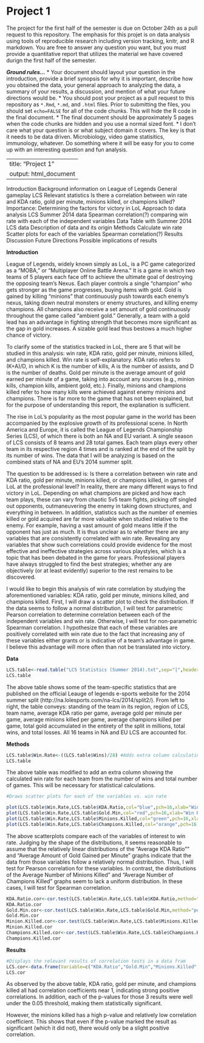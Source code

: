 Project 1
========

The project for the first half of the semester is due on October 24th as a pull
request to this repository. The emphasis for this projet is on data analysis
using tools of reproducible research including version tracking, knitr, and R
markdown. You are free to answer any question you want, but you must provide a
quantitative report that utilizes the material we have covered durign the first
half of the semester.

***Ground rules...***
* Your document should layout your question in the introduction, provide a brief
synopsis for why it is important, describe how you obtained the data, your general
approach to analyzing the data, a summary of your results, a discussion, and
mention of what your future directions would be.
* You should post your project as a pull request to this repository as `*.Rmd`,
`*.md`, and `.html` files. Prior to submitting the files, you should set
`echo=FALSE` for all of the code chunks. This will hide the R code in the final
document.
* The final document should be approximately 5 pages when the code chunks are
hidden and  you use a normal sized font.
* I don't care what your question is or what subject domain it covers. The key is
that it needs to be data driven. Microbiology, video game statisitics, immunology,
whatever. Do something where it will be easy for you to come up with an interesting
question and fun analysis.

---
title: "Project 1"
output: html_document
---

Introduction
  Background information on League of Legends
    General gameplay
    LCS
    Relevant statistics
  Is there a correlation between win rate and KDA ratio, gold per minute, minions killed, or champions killed?
  Importance: Determining the factors for victory in LoL
  Approach to data analysis
    LCS Summer 2014 data
    Spearman correlation(?) comparing win rate with each of the independent variables
Data
  Table with Summer 2014 LCS data
  Description of data and its origin
Methods
  Calculate win rate
  Scatter plots for each of the variables
  Spearman correlation(?) 
Results
Discussion
Future Directions
  Possible implications of results
  
**Introduction**
  
League of Legends, widely known simply as LoL, is a PC game categorized as a "MOBA," or "Multiplayer Online Battle Arena."  It is a game in which two teams of 5 players each face off to achieve the ultimate goal of destroying the opposing team's Nexus.  Each player controls a single "champion" who gets stronger as the game progresses, buying items with gold.  Gold is gained by killing "minions" that continuously push towards each enemy's nexus, taking down neutral monsters or enemy structures, and killing enemy champions.  All champions also receive a set amount of gold continuously throughout the game called "ambient gold."  Generally, a team with a gold lead has an advantage in fighting strength that becomes more significant as the gap in gold increases.  A sizable gold lead thus bestows a much higher chance of victory.  

To clarify some of the statistics tracked in LoL, there are 5 that will be studied in this analysis: win rate, KDA ratio, gold per minute, minions killed, and champions killed.  Win rate is self-explanatory.  KDA ratio refers to (K+A)/D, in which K is the number of kills, A is the number of assists, and D is the number of deaths.  Gold per minute is the average amount of gold earned per minute of a game, taking into account any sources (e.g., minion kills, champion kills, ambient gold, etc.).  Finally, minions and champions killed refer to how many kills were achieved against enemy minions and champions.  There is far more to the game that has not been explained, but for the purpose of understanding this report, the explanation is sufficient.

The rise in LoL's popularity as the most popular game in the world has been accompanied by the explosive growth of its professional scene.  In North America and Europe, it is called the League of Legends Championship Series (LCS), of which there is both an NA and EU variant.  A single season of LCS consists of 8 teams and 28 total games.  Each team plays every other team in its respective region 4 times and is ranked at the end of the split by its number of wins.  The data that I will be analyzing is based on the combined stats of NA and EU's 2014 summer split.

The question to be addressed is: Is there a correlation between win rate and KDA ratio, gold per minute, minions killed, or champions killed, in games of LoL at the professional level?  In reality, there are many different ways to find victory in LoL.  Depending on what champions are picked and how each team plays, these can vary from chaotic 5v5 team fights, picking off singled out opponents, outmaneuvering the enemy in taking down structures, and everything in between.  In addition, statistics such as the number of enemies killed or gold acquired are far more valuable when studied relative to the enemy.  For example, having a vast amount of gold means little if the opponent has just as much.  It is thus unclear as to whether there are any variables that are consistently correlated with win rate.  Revealing any variables that show such correlations could provide evidence for the most effective and ineffective strategies across various playstyles, which is a topic that has been debated in the game for years.  Professional players have always struggled to find the best strategies; whether any are objectively (or at least evidently) superior to the rest remains to be discovered.

I would like to begin this analysis of win rate correlation by studying the aforementioned variables: KDA ratio, gold per minute, minions killed, and champions killed.  First, I will draw a scatter plot to check the distribution.  If the data seems to follow a normal distribution, I will test for parametric Pearson correlation to determine correlation between each of the independent variables and win rate.  Otherwise, I will test for non-parametric Spearman correlation.  I hypothesize that each of these variables are positively correlated with win rate due to the fact that increasing any of these variables either grants or is indicative of a team's advantage in game.  I believe this advantage will more often than not be translated into victory.

**Data**

```r
LCS.table<-read.table("LCS Statistics (Summer 2014).txt",sep="|",header=TRUE,stringsAsFactor=FALSE)
LCS.table
```

The above table shows some of the team-specific statistics that are published on the official Leauge of legends e-sports website for the 2014 summer split (http://na.lolesports.com/na-lcs/2014/split2/).  From left to right, the table conveys: standing of the team in its region, region of LCS, team name, average KDA ratio per game, average gold per minute per game, average minions killed per game, average champions killed per game, total gold accumulated in the entirety of the split in millions, total wins, and total losses.  All 16 teams in NA and EU LCS are accounted for.

**Methods**

```r
LCS.table$Win.Rate<-((LCS.table$Wins)/28) #Adds extra column calculating win rate of each team
LCS.table
```

The above table was modified to add an extra column showing the calculated win rate for each team from the number of wins and total number of games.  This will be necessary for statistical calculations.

```r
#Draws scatter plots for each of the variables vs. win rate

plot(LCS.table$Win.Rate,LCS.table$KDA.Ratio,col="blue",pch=16,xlab="Win Rate",ylab="KDA Ratio",main="Average KDA Ratio")
plot(LCS.table$Win.Rate,LCS.table$Gold.Min,col="red",pch=16,xlab="Win Rate",ylab="Gold per Minute",main="Average Amount of Gold Gained per Minute")
plot(LCS.table$Win.Rate,LCS.table$Minions.Killed,col="green",pch=16,xlab="Win Rate",ylab="Minions Killed",main="Average Number of Minions Killed")
plot(LCS.table$Win.Rate,LCS.table$Champions.Killed,col="orange",pch=16,xlab="Win Rate",ylab="Champions Killed",main="Average Number of Champions Killed")
```

The above scatterplots compare each of the variables of interest to win rate.  Judging by the shape of the distributions, it seems reasonable to assume that the relatively linear distributions of the "Average KDA Ratio"" and "Average Amount of Gold Gained per Minute" graphs indicate that the data from those variables follow a relatively normal distribution.  Thus, I will test for Pearson correlation for these variables.  In contrast, the distributions of the Average Number of Minions Killed" and "Average Number of Champions Killed" graphs seem to lack a uniform distribution.  In these cases, I will test for Spearman correlation.

```r
KDA.Ratio.cor<-cor.test(LCS.table$Win.Rate,LCS.table$KDA.Ratio,method="pearson") #Pearson correlation for KDA ratio
KDA.Ratio.cor
Gold.Min.cor<-cor.test(LCS.table$Win.Rate,LCS.table$Gold.Min,method="pearson") #Pearson correlation for gold per minute
Gold.Min.cor
Minion.Killed.cor<-cor.test(LCS.table$Win.Rate,LCS.table$Minions.Killed,method="spearman") #Spearman correlation for minions killed
Minion.Killed.cor
Champions.Killed.cor<-cor.test(LCS.table$Win.Rate,LCS.table$Champions.Killed,method="spearman") #Spearman correlation for champions killed
Champions.Killed.cor
```

**Results**

```r
#Displays the relevant results of correlation tests in a data fram
LCS.cor<-data.frame(Variable=c("KDA.Ratio","Gold.Min","Minions.Killed","Champions.Killed"),Test=c("Pearson","Pearson","Spearman","Spearman"),Correlation.Coefficient=c(0.8461,0.9625,0.3044,0.7008),p.Value=c(3.619e-05,2.532e-09,0.2517,0.002492),Signficant=c("Yes","Yes",'No','Yes'))
LCS.cor
```

As observed by the above table, KDA ratio, gold per minute, and champions killed all had correlation coefficients near 1, indicating strong positive correlations.  In addition, each of the p-values for those 3 results were well under the 0.05 threshold, making them statistically significant.

However, the minions killed has a high p-value and relatively low correlation coefficient.  This shows that even if the p-value marked the result as significant (which it did not), there would only be a slight positive correlation.









